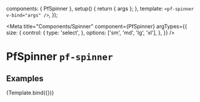 

  components: { PfSpinner },
  setup() {
    return { args };
  },
  template: `<pf-spinner v-bind="args" />`,
});


<Meta title="Components/Spinner" component={PfSpinner} argTypes={{
    size: {
      control: {
        type: 'select',
      },
      options: ['sm', 'md', 'lg', 'xl'],
    },
  }} />

# PfSpinner `pf-spinner`

## Examples

<Canvas withSource="open">
  <Story name="Spinner">
    {Template.bind({})}
  </Story>
</Canvas>

<ArgsTable story="Spinner" />
